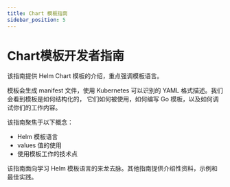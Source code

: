```yaml
---
title: Chart 模板指南
sidebar_position: 5
---
```


# Chart模板开发者指南

该指南提供 Helm Chart 模板的介绍，重点强调模板语言。

模板会生成 manifest 文件，使用 Kubernetes 可以识别的 YAML 格式描述。我们会看到模板是如何结构化的，
它们如何被使用，如何编写 Go 模板，以及如何调试你们的工作内容。

该指南聚焦于以下概念：

- Helm 模板语言
- values 值的使用
- 使用模板工作的技术点

该指南面向学习 Helm 模板语言的来龙去脉。其他指南提供介绍性资料，示例和最佳实践。



<DocCardList />
